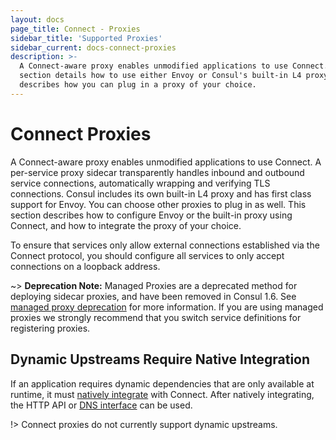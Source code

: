 ```yaml
---
layout: docs
page_title: Connect - Proxies
sidebar_title: 'Supported Proxies'
sidebar_current: docs-connect-proxies
description: >-
  A Connect-aware proxy enables unmodified applications to use Connect. This
  section details how to use either Envoy or Consul's built-in L4 proxy, and
  describes how you can plug in a proxy of your choice.
---
```


# Connect Proxies

A Connect-aware proxy enables unmodified applications to use Connect. A
per-service proxy sidecar transparently handles inbound and outbound service
connections, automatically wrapping and verifying TLS connections. Consul
includes its own built-in L4 proxy and has first class support for Envoy. You
can choose other proxies to plug in as well. This section describes how to
configure Envoy or the built-in proxy using Connect, and how to integrate the
proxy of your choice.

To ensure that services only allow external connections established via
the Connect protocol, you should configure all services to only accept connections on a loopback address.

~> **Deprecation Note:** Managed Proxies are a deprecated method for deploying
sidecar proxies, and have been removed in Consul 1.6. See [managed proxy
deprecation](/docs/connect/proxies/managed-deprecated.html) for more
information. If you are using managed proxies we strongly recommend that you
switch service definitions for registering proxies.

## Dynamic Upstreams Require Native Integration

If an application requires dynamic dependencies that are only available
at runtime, it must [natively integrate](/docs/connect/native.html)
with Connect. After natively integrating, the HTTP API or
[DNS interface](/docs/agent/dns.html#connect-capable-service-lookups)
can be used.

!> Connect proxies do not currently support dynamic upstreams.
